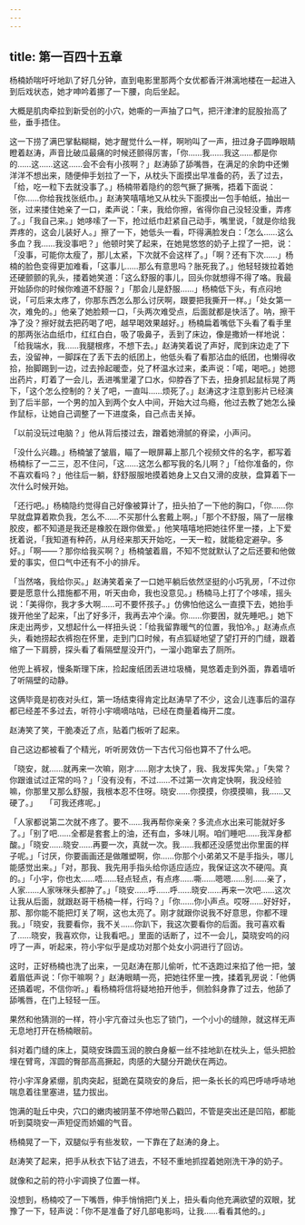 ```yaml
---
---
---
```

title: 第一百四十五章
---




杨楠娇喘吁吁地趴了好几分钟，直到电影里那两个女优都香汗淋漓地楼在一起进入到后戏状态，她才呻吟着挪了一下腰，向后坐起。

大概是肌肉牵拉到新受创的小穴，她嘶的一声抽了口气，把汗津津的屁股抬高了些，垂手捂住。

这一下捞了满巴掌黏糊糊，她才醒觉什么一样，啊哟叫了一声，扭过身子圆睁眼睛瞪着赵涛，声音比破瓜最痛的时候还颤得厉害，「你……我……我这……都是你的……这……这这……会不会有小孩啊？」赵涛舔了舔嘴唇，在满足的余韵中还懒洋洋不想出来，随便伸手划拉了一下，从枕头下面摸出早准备的药，丢了过去，「给，吃一粒下去就没事了。」杨楠带着隐约的怨气撅了撅嘴，捂着下面说：「你……你给我找张纸巾。」赵涛笑嘻嘻地又从枕头下面摸出一包手帕纸，抽出一张，过来搂住她亲了一口，柔声说：「来，我给你擦，省得你自己没轻没重，弄疼了。」「我自己来。」她哆嗦了一下，抢过纸巾赶紧自己动手，嘴里说，「就是你给我弄疼的，这会儿装好人。」擦了一下，她低头一看，吓得满脸发白：「怎么……这么多血？我……我没事吧？」他顿时笑了起来，在她晃悠悠的奶子上捏了一把，说：「没事，可能你太瘦了，那儿太紧，下次就不会这样了。」「啊？还有下次……」杨楠的脸色变得更加难看，「这事儿……那么有意思吗？胀死我了。」他轻轻拨拉着她还硬颤颤的乳头，搂着她笑道：「这么舒服的事儿，回头你就想得不得了咯。我最开始舔你的时候你难道不舒服？」「那会儿是舒服……」杨楠低下头，有点闷地说，「可后来太疼了，你那东西怎么那么讨厌啊，跟要把我撕开一样。」「处女第一次，难免的。」他亲了她脸颊一口，「头两次难受点，后面就都是快活了。呐，擦干净了没？擦好就去把药喝了吧，越早喝效果越好。」杨楠扁着嘴低下头看了看手里的那两张沾血纸巾，红红白白，吸了吸鼻子，丢到了床边，像是撒娇一样地说：「给我端水，我……我腿根疼，不想下去。」赵涛笑着说了声好，爬到床边走了下去，没留神，一脚踩在了丢下去的纸团上，他低头看了看那沾血的纸团，也懒得收拾，抬脚踢到一边，过去拎起暖壶，兑了杯温水过来，柔声说：「喏，喝吧。」她摁出药片，盯着了一会儿，丢进嘴里灌了口水，仰脖吞了下去，扭身抓起鼠标晃了两下，「这个怎么控制的？关了吧，一直叫……烦死了。」赵涛这才注意到影片已经演到了后半部，一个男的加入到两个女人中间，开始大过鸟瘾，他过去教了她怎么操作鼠标，让她自己调整了一下进度条，自己点击关掉。

「以前没玩过电脑？」他从背后搂过去，蹭着她滑腻的脊梁，小声问。

「没什么兴趣。」杨楠皱了皱眉，瞄了一眼屏幕上那几个视频文件的名字，都写着杨楠标了一二三，忍不住问，「这……这怎么都写我的名儿啊？」「给你准备的，你不喜欢看吗？」他往后一躺，舒舒服服地摸着她身上又白又滑的皮肤，盘算着下一次什么时候开始。

「还行吧。」杨楠隐约觉得自己好像被算计了，扭头拍了一下他的胸口，「你……你早就盘算着欺负我，怎么不……不买那什么套戴上啊。」「那个不舒服，隔了一层橡胶皮，都不知道是我还是橡胶在跟你做爱。」他笑嘻嘻地把她往怀里一搂，上下爱抚着说，「我知道有种药，从月经来那天开始吃，一天一粒，就能稳定避孕。多好。」「啊——？那你给我买啊？」杨楠皱着眉，不知不觉就默认了之后还要和他做爱的事实，但口气中还有不小的排斥。

「当然咯，我给你买。」赵涛笑着亲了一口她平躺后依然坚挺的小巧乳房，「不过你要是愿意什么措施都不用，听天由命，我也没意见。」杨楠马上打了个哆嗦，摇头说：「美得你，我才多大啊……可不要怀孩子。」仿佛怕他这么一直摸下去，她抬手拨开他坐了起来，「出了好多汗，我再去冲个澡。你……你要困，就先睡吧。」她下床走出两步，又想起什么一样扭头说：「给我留靠暖气的位置，我怕冷。」赵涛点点头，看她捞起衣裤抱在怀里，走到门口时候，有点狐疑地望了望打开的门缝，跟着缩了一下肩膀，探头看了看隔壁屋没开门，一溜小跑窜去了厕所。

他兜上裤衩，慢条斯理下床，捡起废纸团丢进垃圾桶，晃悠着走到外面，靠着墙听了听隔壁的动静。

这俩毕竟是初夜对头红，第一场结束得肯定比赵涛早了不少，这会儿连事后的温存都已经差不多过去，听符小宇嘀嘀咕咕，已经在商量着梅开二度。

赵涛笑了笑，干脆凑近了点，贴着门板听了起来。

自己这边都被看了个精光，听听房效仿一下古代习俗也算不了什么吧。

「晓安，就……就再来一次嘛，刚才……刚才太快了，我、我发挥失常。」「失常？你跟谁试过正常的吗？」「没有没有，不过……不过第一次肯定快啊，我没经验嘛，你那里又那么舒服，我根本忍不住呀。晓安……你摸摸，你摸摸嘛，我……又硬了。」　　「可我还疼呢。」

「人家都说第二次就不疼了。要不……我再帮你亲亲？多流点水出来可能就好多了。」「别了吧……全都是套套上的油，还有血，多味儿啊。咱们睡吧……我浑身都酸。」「晓安……晓安……再要一次，真就一次。我……我都还没感觉出你里面的样子呢。」「讨厌，你要画画还是做雕塑啊，你……你那个小弟弟又不是手指头，哪儿能感觉出来。」「对，那我、我先用手指头给你适应适应，我保证这次不硬闯。真的。」「小宇，你也太……唔……轻点轻点，有点疼……嘶……嗯嗯……别……亲了，人家……人家咪咪头都肿了。」「晓安……呼……呼……晓安……再来一次吧……这次让我从后面，就跟赵哥干杨楠一样，行吗？」「你……你小声点。哎呀……好好好，那、那你能不能把灯关了啊，这也太亮了。刚才就跟你说我不好意思，你都不理我。」「晓安，我要看你，我不关……你趴下，我这次要看你的后面。我可喜欢看了……晓安，我喜欢你，让我看吧。」里面的话断了，过不一会儿，莫晓安呜的闷哼了一声，听起来，符小宇似乎是成功对那个处女小洞进行了回访。

这时，正好杨楠也洗了出来，一见赵涛在那儿偷听，忙不迭跑过来掐了他一把，皱着眉低声说：「你干嘛啊？」赵涛眼睛一亮，把她往怀里一拽，揉着乳房说：「他俩还搞着呢，不信你听。」看杨楠将信将疑地拍开他手，侧脸斜身靠了过去，他舔了舔嘴唇，在门上轻轻一压。

果然和他猜测的一样，符小宇亢奋过头也忘了锁门，一个小小的缝隙，就这样无声无息地打开在杨楠眼前。

斜对着门缝的床上，莫晓安珠圆玉润的腴白身躯一丝不挂地趴在枕头上，低头把脸埋在臂弯，浑圆的臀部高高撅起，肉感的大腿分开跪伏在两边。

符小宇浑身紧绷，肌肉突起，挺跪在莫晓安的身后，把一条长长的鸡巴呼哧呼哧地喘息着往里塞进，猛力拔出。

饱满的耻丘中央，穴口的嫩肉被阴茎不停地带凸戳凹，不管是突出还是凹陷，都能听到莫晓安一声短促而娇媚的气音。

杨楠晃了一下，双腿似乎有些发软，一下靠在了赵涛的身上。

赵涛笑了起来，把手从秋衣下钻了进去，不轻不重地抓捏着她刚洗干净的奶子。

就像和之前的符小宇调换了位置一样。

没想到，杨楠咬了一下嘴唇，伸手悄悄把门关上，扭头看向他充满欲望的双眼，犹豫了一下，轻声说：「你不是准备了好几部电影吗，让我……看看其他的。」